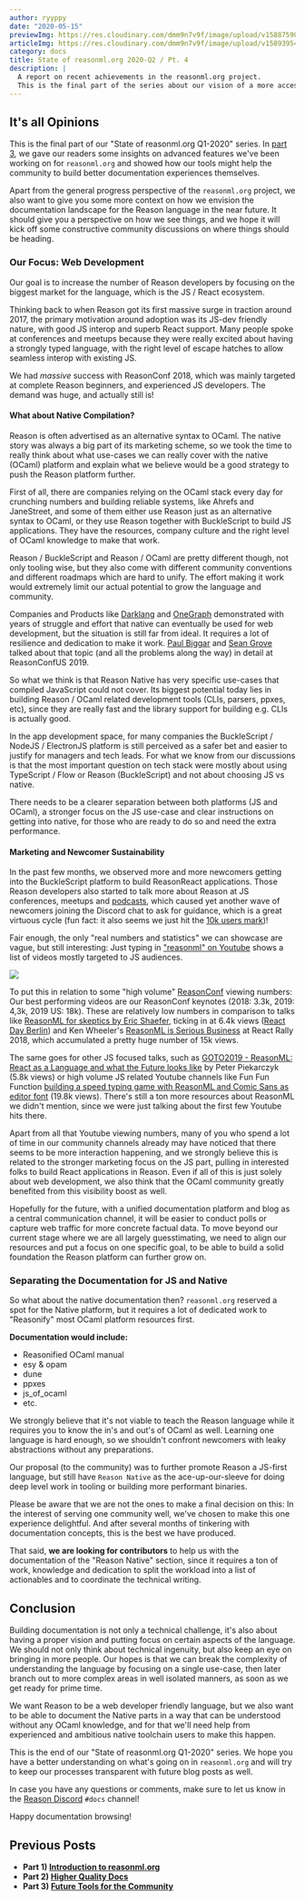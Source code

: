 ```yaml
---
author: ryyppy
date: "2020-05-15"
previewImg: https://res.cloudinary.com/dmm9n7v9f/image/upload/v1588759056/Reason%20Association/reasonml.org/state-of-reasonml-org-q2-2020_ngvmtc.jpg
articleImg: https://res.cloudinary.com/dmm9n7v9f/image/upload/v1589395424/Reason%20Association/reasonml.org/state-of-reasonml-pt4-articleimg_jnp5mj.jpg
category: docs
title: State of reasonml.org 2020-Q2 / Pt. 4
description: |
  A report on recent achievements in the reasonml.org project.
  This is the final part of the series about our vision of a more accessible Reason platform.
---
```



## It's all Opinions

This is the final part of our "State of reasonml.org Q1-2020" series. In [part 3](/blog/state-of-reasonml-org-2020-q2-pt3), we gave our readers some insights on advanced features we've been working on for `reasonml.org` and showed how our tools might help the community to build better documentation experiences themselves.

Apart from the general progress perspective of the `reasonml.org` project, we also want to give you some more context on how we envision the documentation landscape for the Reason language in the near future. It should give you a perspective on how we see things, and we hope it will kick off some constructive community discussions on where things should be heading.

### Our Focus: Web Development

Our goal is to increase the number of Reason developers by focusing on the biggest market for the language, which is the JS / React ecosystem.

Thinking back to when Reason got its first massive surge in traction around 2017, the primary motivation around adoption was its JS-dev friendly nature, with good JS interop and superb React support. Many people spoke at conferences and meetups because they were really excited about having a strongly typed language, with the right level of escape hatches to allow seamless interop with existing JS.

We had *massive* success with ReasonConf 2018, which was mainly targeted at complete Reason beginners, and experienced JS developers. The demand was huge, and actually still is!

#### What about Native Compilation?

Reason is often advertised as an alternative syntax to OCaml. The native story was always a big part of its marketing scheme, so we took the time to really think about what use-cases we can really cover with the native (OCaml) platform and explain what we believe would be a good strategy to push the Reason platform further.

First of all, there are companies relying on the OCaml stack every day for crunching numbers and building reliable systems, like Ahrefs and JaneStreet, and some of them either use Reason just as an alternative syntax to OCaml, or they use Reason together with BuckleScript to build JS applications. They have the resources, company culture and the right level of OCaml knowledge to make that work.

Reason / BuckleScript and Reason / OCaml are pretty different though, not only tooling wise, but they also come with different community conventions and different roadmaps which are hard to unify. The effort making it work would extremely limit our actual potential to grow the language and community.

Companies and Products like [Darklang](https://darklang.com/) and [OneGraph](https://www.onegraph.com/) demonstrated with years of struggle and effort that native can eventually be used for web development, but the situation is still far from ideal. It requires a lot of resilience and dedication to make it work. [Paul Biggar](https://www.youtube.com/watch?v=EnPodoPzimE) and [Sean Grove](https://www.youtube.com/watch?v=Lv2QCq6ZBPs) talked about that topic (and all the problems along the way) in detail at ReasonConfUS 2019.

So what we think is that Reason Native has very specific use-cases that compiled JavaScript could not cover. Its biggest potential today lies in building Reason / OCaml related development tools (CLIs, parsers, ppxes, etc), since they are really fast and the library support for building e.g. CLIs is actually good.

In the app development space, for many companies the BuckleScript / NodeJS / ElectronJS platform is still perceived as a safer bet and easier to justify for managers and tech leads. For what we know from our discussions is that the most important question on tech stack were mostly about using TypeScript / Flow or Reason (BuckleScript) and not about choosing JS vs native.

There needs to be a clearer separation between both platforms (JS and OCaml), a stronger focus on the JS use-case and clear instructions on getting into native, for those who are ready to do so and need the extra performance.


#### Marketing and Newcomer Sustainability

In the past few months, we observed more and more newcomers getting into the BuckleScript platform to build ReasonReact applications. Those Reason developers also started to talk more about Reason at JS conferences, meetups and [podcasts](https://youtu.be/0Usnsda0WDo), which caused yet another wave of newcomers joining the Discord chat to ask for guidance, which is a great virtuous cycle (fun fact: it also seems we just hit the [10k users mark](https://discordapp.com/channels/235176658175262720/235176658175262720/702838691227369502))!

Fair enough, the only "real numbers and statistics" we can showcase are vague, but still interesting: Just typing in ["reasonml" on Youtube](https://www.youtube.com/results?search_query=reasonml) shows a list of videos mostly targeted to JS audiences.

<Image src="https://res.cloudinary.com/dmm9n7v9f/image/upload/v1589389901/Reason%20Association/reasonml.org/youtube-search-reasonml_prnsfk.jpg" withShadow={true} caption="Top hits on Youtube for 'reasonml' (not logged in, anonymous browser session)"/>

To put this in relation to some "high volume" [ReasonConf](https://www.youtube.com/channel/UCtFP_Hn5nIbZY4Xi47qfHhw?view_as=subscriber) viewing numbers: Our best performing videos are our ReasonConf keynotes (2018: 3.3k, 2019: 4,3k, 2019 US: 18k). These are relatively low numbers in comparison to talks like [ReasonML for skeptics by Eric Shaefer](https://www.youtube.com/watch?v=EmBzyBQU760), ticking in at 6.4k views ([React Day Berlin](https://reactday.berlin/)) and Ken Wheeler's [ReasonML is Serious Business](https://www.youtube.com/watch?v=lzEweA7RPi0) at React Rally 2018, which accumulated a pretty huge number of 15k views.

The same goes for other JS focused talks, such as [GOTO2019 - ReasonML: React as a Language and what the Future looks like](https://www.youtube.com/watch?v=xGN4BMPbk7Q) by Peter Piekarczyk (5.8k views) or high volume JS related Youtube channels like Fun Fun Function [building a speed typing game with ReasonML and Comic Sans as editor font](https://www.youtube.com/watch?v=6MSksJhPcVA) (19.8k views). There's still a ton more resources about ReasonML we didn't mention, since we were just talking about the first few Youtube hits there.

Apart from all that Youtube viewing numbers, many of you who spend a lot of time in our community channels already may have noticed that there seems to be more interaction happening, and we strongly believe this is related to the stronger marketing focus on the JS part, pulling in interested folks to build React applications in Reason. Even if all of this is just solely about web development, we also think that the OCaml community greatly benefited from this visibility boost as well.

Hopefully for the future, with a unified documentation platform and blog as a central communication channel, it will be easier to conduct polls or capture web traffic for more concrete factual data. To move beyond our current stage where we are all largely guesstimating, we need to align our resources and put a focus on one specific goal, to be able to build a solid foundation the Reason platform can further grow on.

### Separating the Documentation for JS and Native

So what about the native documentation then? `reasonml.org` reserved a spot for the Native platform, but it requires a lot of dedicated work to "Reasonify" most OCaml platform resources first. 

**Documentation would include:**
- Reasonified OCaml manual
- esy & opam
- dune
- ppxes
- js_of_ocaml
- etc.

We strongly believe that it's not viable to teach the Reason language while it requires you to know the in's and out's of OCaml as well. Learning one language is hard enough, so we shouldn't confront newcomers with leaky abstractions without any preparations.

Our proposal (to the community) was to further promote Reason a JS-first language, but still have `Reason Native` as the ace-up-our-sleeve for doing deep level work in tooling or building more performant binaries.

Please be aware that we are not the ones to make a final decision on this: In the interest of serving one community well, we've chosen to make this one experience delightful. And after several months of tinkering with documentation concepts, this is the best we have produced.

That said, **we are looking for contributors** to help us with the documentation of the "Reason Native" section, since it requires a ton of work, knowledge and dedication to split the workload into a list of actionables and to coordinate the technical writing.


## Conclusion

Building documentation is not only a technical challenge, it's also about having a proper vision and putting focus on certain aspects of the language. We should not only think about technical ingenuity, but also keep an eye on bringing in more people. Our hopes is that we can break the complexity of understanding the language by focusing on a single use-case, then later branch out to more complex areas in well isolated manners, as soon as we get ready for prime time.

We want Reason to be a web developer friendly language, but we also want to be able to document the Native parts in a way that can be understood without any OCaml knowledge, and for that we'll need help from experienced and ambitious native toolchain users to make this happen.

This is the end of our "State of reasonml.org Q1-2020" series. We hope you have a better understanding on what's going on in `reasonml.org` and will try to keep our processes transparent with future blog posts as well.

In case you have any questions or comments, make sure to let us know in the [Reason Discord](https://discord.gg/reasonml) `#docs` channel!

Happy documentation browsing!

## Previous Posts

- **Part 1) [Introduction to reasonml.org](/blog/state-of-reasonml-org-2020-q2-pt1)**
- **Part 2) [Higher Quality Docs](/blog/state-of-reasonml-org-2020-q2-pt1)**
- **Part 3) [Future Tools for the Community](/blog/state-of-reasonml-org-2020-q2-pt3)**
